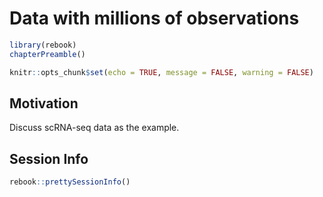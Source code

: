 # Data with millions of observations {#data-wide}

```r
library(rebook)
chapterPreamble()
```

```r
knitr::opts_chunk$set(echo = TRUE, message = FALSE, warning = FALSE)
```

## Motivation

Discuss scRNA-seq data as the example. 

## Session Info {-}

```r
rebook::prettySessionInfo()
```